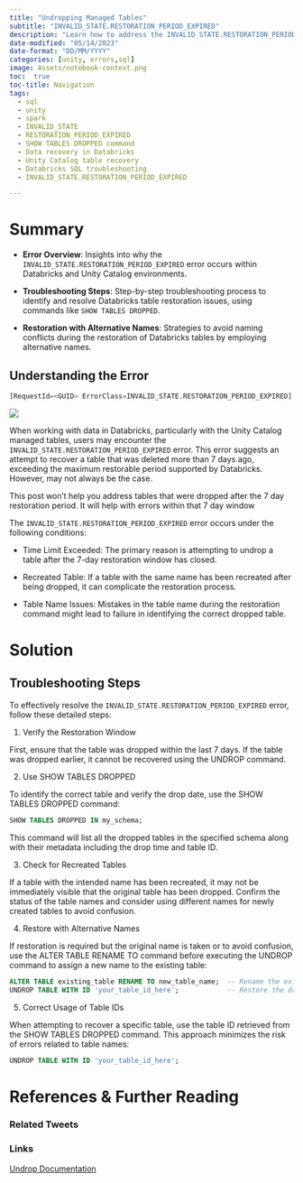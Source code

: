 ```yaml
---
title: "Undropping Managed Tables"
subtitle: "INVALID_STATE.RESTORATION_PERIOD_EXPIRED"
description: "Learn how to address the INVALID_STATE.RESTORATION_PERIOD_EXPIRED error in Databricks SQL when attempting to undrop a table within the 7-day restoration period. Discover techniques using SHOW TABLES DROPPED and table IDs to troubleshoot and resolve table restoration issues in your Unity Catalog environment."
date-modified: "05/14/2023"
date-format: "DD/MM/YYYY"
categories: [unity, errors,sql]
image: Assets/notebook-context.png
toc:  true
toc-title: Navigation
tags: 
  - sql
  - unity
  - spark
  - INVALID_STATE
  - RESTORATION_PERIOD_EXPIRED
  - SHOW TABLES DROPPED command
  - Data recovery in Databricks
  - Unity Catalog table recovery
  - Databricks SQL troubleshooting
  - INVALID_STATE.RESTORATION_PERIOD_EXPIRED

---
```



# Summary
- **Error Overview**: Insights into why the `INVALID_STATE.RESTORATION_PERIOD_EXPIRED` error occurs within Databricks and Unity Catalog environments.

- **Troubleshooting Steps**: Step-by-step troubleshooting process to identify and resolve Databricks table restoration issues, using commands like `SHOW TABLES DROPPED`.
  
- **Restoration with Alternative Names**: Strategies to avoid naming conflicts during the restoration of Databricks tables by employing alternative names.

## Understanding the Error
```python
[RequestId=<GUID> ErrorClass=INVALID_STATE.RESTORATION_PERIOD_EXPIRED] Cannot undrop table because the table was deleted before the maximum supported restorable period of 7 days.
```
![](Assets/InvalidStateError.png)

When working with data in Databricks, particularly with the Unity Catalog managed tables, users may encounter the `INVALID_STATE.RESTORATION_PERIOD_EXPIRED` error. This error suggests an attempt to recover a table that was deleted more than 7 days ago, exceeding the maximum restorable period supported by Databricks. However, may not always be the case.


::: {.callout-warning title="Key Info" appearance="simple"}
This post won't help you address tables that were dropped after the 7 day restoration period. It will help with errors within that 7 day window
:::

The `INVALID_STATE.RESTORATION_PERIOD_EXPIRED` error occurs under the following conditions:

- Time Limit Exceeded: The primary reason is attempting to undrop a table after the 7-day restoration window has closed. 

- Recreated Table: If a table with the same name has been recreated after being dropped, it can complicate the restoration process.

- Table Name Issues: Mistakes in the table name during the restoration command might lead to failure in identifying the correct dropped table.
    

# Solution
## Troubleshooting Steps

To effectively resolve the `INVALID_STATE.RESTORATION_PERIOD_EXPIRED` error, follow these detailed steps:

1. Verify the Restoration Window

First, ensure that the table was dropped within the last 7 days. If the table was dropped earlier, it cannot be recovered using the UNDROP command.

2. Use SHOW TABLES DROPPED

To identify the correct table and verify the drop date, use the SHOW TABLES DROPPED command:

```sql
SHOW TABLES DROPPED IN my_schema;
```

This command will list all the dropped tables in the specified schema along with their metadata including the drop time and table ID.


3. Check for Recreated Tables

If a table with the intended name has been recreated, it may not be immediately visible that the original table has been dropped. Confirm the status of the table names and consider using different names for newly created tables to avoid confusion.

4. Restore with Alternative Names

If restoration is required but the original name is taken or to avoid confusion, use the ALTER TABLE RENAME TO command before executing the UNDROP command to assign a new name to the existing table:

```sql
ALTER TABLE existing_table RENAME TO new_table_name;  -- Rename the existing table
UNDROP TABLE WITH ID 'your_table_id_here';            -- Restore the dropped table
```
5. Correct Usage of Table IDs

When attempting to recover a specific table, use the table ID retrieved from the SHOW TABLES DROPPED command. This approach minimizes the risk of errors related to table names:

```sql
UNDROP TABLE WITH ID 'your_table_id_here';
```

# References & Further Reading

### Related Tweets


### Links
[Undrop Documentation](https://docs.databricks.com/en/sql/language-manual/sql-ref-syntax-ddl-undrop-table.html)